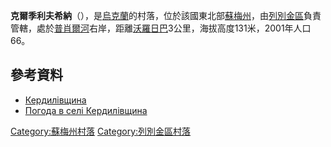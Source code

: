 {{coord|50|40|57|N|34|41|9|E|scale:100000_region:UA|display=title}}

'''克爾季利夫希納'''（{{lang-uk|Кердилівщина}}），是[[烏克蘭|烏克蘭]]的村落，位於該國東北部[[蘇梅州|蘇梅州]]，由[[列別金區|列別金區]]負責管轄，處於[[普肖爾河|普肖爾河]]右岸，距離[[沃羅日巴|沃羅日巴]]3公里，海拔高度131米，2001年人口66。

==參考資料==
* [http://w1.c1.rada.gov.ua/pls/z7502/A005?rdat1=02.02.2010&rf7571=29306 Кердилівщина]{{dead link|date=2017年11月 |bot=InternetArchiveBot |fix-attempted=yes }}
* [http://weather.in.ua/ua/symskaja/10394 Погода в селі Кердилівщина] {{Wayback|url=http://weather.in.ua/ua/symskaja/10394 |date=20111219215739 }}

{{DEFAULTSORT:Кердилівщина}}
[[Category:蘇梅州村落|Category:蘇梅州村落]]
[[Category:列別金區村落|Category:列別金區村落]]


{{Sumy-geo-stub}}